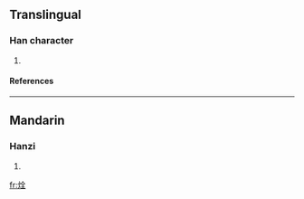 ==Translingual==
===Han character===
{{Han char|rn=86|rad=火|as=06|sn=10|four=9881<sub>4</sub>|canj=火人一土 (FOMG)}}
# {{defn|Han|sort=火06}}
====References====
{{Han ref|kx=0669.150|dkj=18986|hdz=32200.110|uh=70C7|ud=28871|bh=D279|bd=53881}}

----
==Mandarin==
===Hanzi===
{{cmn-hanzi|pin=[[quàn]] ([[quan4]])|wg=ch'üan<sup>4</sup>}}
# {{defn|Mandarin}}

[[fr:烇]]